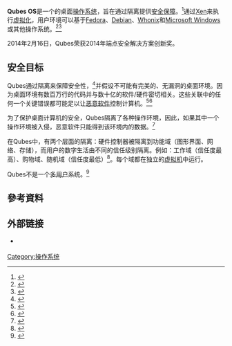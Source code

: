 {{noteTA|G1=IT}}
{{Infobox OS
| name                   = Qubes OS
| logo                   = Qubes OS Logo.svg
| logo size              = 120px
| screenshot             = VirtualBox Qubes OS 4.0.3 Desktop 23 01 2021 23 15 03.png
| caption                = 
| developer              = Invisible Things Lab
| family                 = [[类Unix系统|类Unix系统]]
| source_model           = [[GPLv2|GPLv2]]<ref>{{cite web|url=https://www.qubes-os.org/doc/license/|title=Qubes OS License|accessdate=2018-02-26|archive-date=2018-03-08|archive-url=https://web.archive.org/web/20180308033218/https://www.qubes-os.org/doc/license/|dead-url=no}}</ref>
| released               = {{Start date and age|2012|09|03}}<ref>{{cite news|url=https://theinvisiblethings.blogspot.com/2012/09/introducing-qubes-10.html|title=Introducing Qubes 1.0!|accessdate=2018-02-26|date=2012-09-03|archive-date=2018-02-27|archive-url=https://web.archive.org/web/20180227034248/https://theinvisiblethings.blogspot.com/2012/09/introducing-qubes-10.html|dead-url=no}}</ref>
| latest_release_version = 4.1.0<ref>{{cite news|url=https://www.qubes-os.org/news/2022/02/04/qubes-4-1-0/|title=Qubes OS 4.1.0 has been released!|accessdate=2022-02-04|date=2022-02-04|archive-date=2022-02-24|archive-url=https://web.archive.org/web/20220224093900/https://www.qubes-os.org/news/2022/02/04/qubes-4-1-0/}}</ref>
| latest_release_date    = {{Start date and age|mf=yes|2022|02|04}}
| latest preview version = 4.1.0-rc4<ref>{{cite news|url=https://www.qubes-os.org/news/2022/01/18/qubes-4-1-0-rc4/|title=Qubes OS 4.1.0-rc4 has been released!|accessdate=2022-01-18|date=2022-01-18|archive-date=2022-01-29|archive-url=https://web.archive.org/web/20220129102932/https://www.qubes-os.org/news/2022/01/18/qubes-4-1-0-rc4/}}</ref>
| latest preview date    = {{Start date and age|2022|01|18}}
| language               = 多語言
| updatemodel            = [[Yum|Yum]]（[[PackageKit|PackageKit]]）
| package_manager        = [[RPM套件管理員|RPM]]
| supported_platforms    = [[x86-64|x86-64]]
| kernel_type            = [[微內核|微內核]]（[[Xen|Xen]] Hypervisor running minimal [[Linux_kernel|Linux]]-based OSes and others）
| userland               = [[Fedora|Fedora]]、[[Debian|Debian]]、[[Whonix|Whonix]]、[[Microsoft_Windows|Microsoft Windows]]
| ui                     = [[KDE|KDE]]、[[Xfce|Xfce]]
| license                = [[Free_software|Free software]] licenses<br>(mainly [[GNU_General_Public_License|GPL]] v2<ref>{{Cite web |url=https://www.qubes-os.org/doc/QubesLicensing/ |title=存档副本 |accessdate=2018-02-26 |archive-date=2017-08-02 |archive-url=https://web.archive.org/web/20170802204650/https://www.qubes-os.org/doc/QubesLicensing/ |dead-url=no }}</ref>)
}}
'''Qubes OS'''是一个{{le|安全操作系统|Security-focused operating system|专注于安全}}的桌面[[操作系统|操作系统]]，旨在通过隔离提供[[计算机安全|安全保障]]。<ref>{{cite web|url=https://www.theregister.co.uk/2012/09/05/qubes_secure_os_released/|title=Qubes OS bakes in virty system-level security|publisher=[[The_Register|The Register]]|date=September 5, 2012|accessdate=2020-05-16|archive-date=2019-08-20|archive-url=https://web.archive.org/web/20190820190244/https://www.theregister.co.uk/2012/09/05/qubes_secure_os_released/|dead-url=no}}</ref>通过[[Xen|Xen]]来执行[[虚拟化|虚拟化]]，用户环境可以基于[[Fedora_(作業系統)|Fedora]]、[[Debian|Debian]]、[[Whonix|Whonix]]和[[Microsoft_Windows|Microsoft Windows]]或其他操作系统。<ref>{{cite web|url=https://www.qubes-os.org/doc/Templates/|title=Qubes OS Templates|accessdate=2020-05-16|archive-date=2020-04-23|archive-url=https://web.archive.org/web/20200423185422/https://www.qubes-os.org/doc/templates/|dead-url=no}}</ref><ref>{{cite web|url=https://www.qubes-os.org/doc/WindowsAppVms/|title=Installing and using Windows-based AppVMs|accessdate=2020-05-16|archive-date=2019-02-20|archive-url=https://web.archive.org/web/20190220110209/https://www.qubes-os.org/doc/WindowsAppVms/|dead-url=no}}</ref>

2014年2月16日，Qubes荣获2014年端点安全解决方案创新奖。

==安全目标==
Qubes通过隔离来保障安全性，<ref>{{cite web|url=http://theinvisiblethings.blogspot.com/2008/09/three-approaches-to-computer-security.html|title=The three approaches to computer security|publisher=Joanna Rutkowska|date=September 2, 2008|accessdate=2020-05-17|archive-date=2020-02-29|archive-url=https://web.archive.org/web/20200229040455/http://theinvisiblethings.blogspot.com/2008/09/three-approaches-to-computer-security.html|dead-url=no}}</ref>并假设不可能有完美的、无漏洞的桌面环境。因为桌面环境有数百万行的代码并与数十亿的软件/硬件密切相关。这些关联中的任何一个关键错误都可能足以让[[恶意软件|恶意软件]]控制计算机。<ref>{{cite web|url=http://www.tomshardware.com/reviews/qubes-os-joanna-rutkowska-windows,3009.html|title=Qubes OS: An Operating System Designed For Security|publisher=Tom's hardware|date=August 30, 2011}}</ref><ref>{{cite web|url=https://www.economist.com/blogs/babbage/2014/03/computer-security|title=A digital fortress?|publisher=The Economist|date=March 28, 2014|accessdate=2020-05-17|archive-date=2017-12-29|archive-url=https://web.archive.org/web/20171229112228/https://www.economist.com/blogs/babbage/2014/03/computer-security|dead-url=no}}</ref>

为了保护桌面计算机的安全，Qubes隔离了各种操作环境，因此，如果其中一个操作环境被入侵，恶意软件只能得到该环境内的数据。<ref>{{cite web|url=https://www.wired.com/2014/11/protection-from-hackers|title=How Splitting a Computer Into Multiple Realities Can Protect You From Hackers|publisher=Wired|date=November 20, 2014|accessdate=2020-05-17|archive-date=2017-02-16|archive-url=https://web.archive.org/web/20170216012252/https://www.wired.com/2014/11/protection-from-hackers/|dead-url=no}}</ref>

在Qubes中，有两个层面的隔离：硬件控制器被隔离到功能域（图形界面、网络、存储），而用户的数字生活由不同的信任级别隔离。例如：工作域（信任度最高）、购物域、随机域（信任度最低）<ref>{{cite web|url=http://theinvisiblethings.blogspot.com/2011/03/partitioning-my-digital-life-into.html|publisher=Joanna Rutkowska|title=Partitioning my digital life into security domains|date=March 13, 2011|accessdate=2020-05-17|archive-date=2020-04-21|archive-url=https://web.archive.org/web/20200421220236/http://theinvisiblethings.blogspot.com/2011/03/partitioning-my-digital-life-into.html|dead-url=no}}</ref>。每个域都在独立的[[虚拟机|虚拟机]]中运行。

Qubes不是一个[[多用户|多用户]]系统。<ref>{{Cite web|url=https://groups.google.com/forum/#!msg/qubes-devel/XnTly2JNfPw/BppN_D5vn4kJ|title=Google Groups - Qubes as a multi-user system|last=Rutkowska|first=Joanna|date=May 3, 2010|website=Google Groups|publisher=|access-date=|archive-date=2011-01-22|archive-url=http://arquivo.pt/wayback/20110122130054/https://groups.google.com/forum/#!msg/qubes-devel/XnTly2JNfPw/BppN_D5vn4kJ|dead-url=no}}</ref>

== 參考資料 ==
{{Reflist|2}}

== 外部链接 ==
* {{Official}} {{en}}

{{Linux发行版}}

[[Category:操作系统|Category:操作系统]]